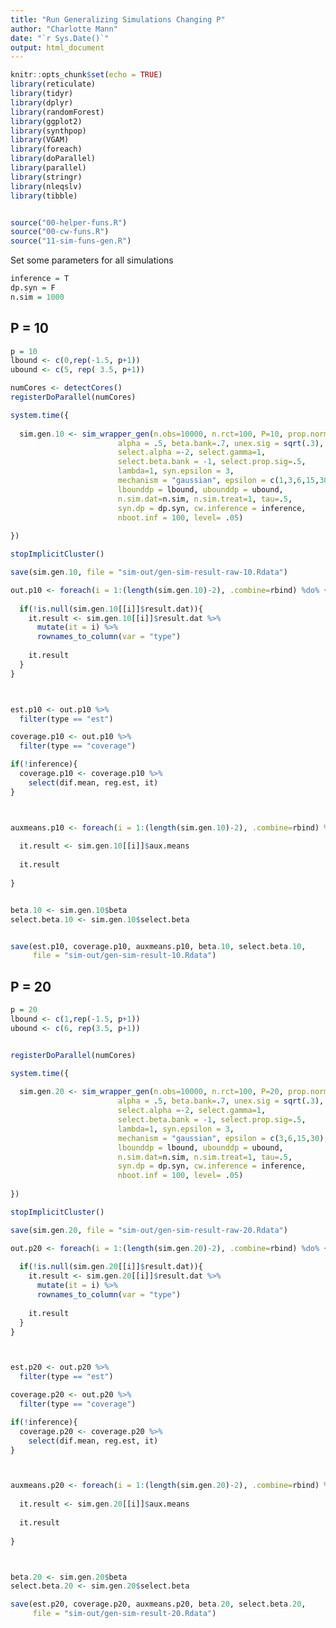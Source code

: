 ```yaml
---
title: "Run Generalizing Simulations Changing P"
author: "Charlotte Mann"
date: "`r Sys.Date()`"
output: html_document
---
```


```r
knitr::opts_chunk$set(echo = TRUE)
library(reticulate)
library(tidyr)
library(dplyr)
library(randomForest)
library(ggplot2)
library(synthpop)
library(VGAM)
library(foreach)
library(doParallel)
library(parallel)
library(stringr)
library(nleqslv)
library(tibble)


source("00-helper-funs.R")
source("00-cw-funs.R")
source("11-sim-funs-gen.R")
```


Set some parameters for all simulations
```r
inference = T
dp.syn = F
n.sim = 1000
```

## P = 10

```r
p = 10
lbound <- c(0,rep(-1.5, p+1))
ubound <- c(5, rep( 3.5, p+1))

numCores <- detectCores()
registerDoParallel(numCores)

system.time({
  
  sim.gen.10 <- sim_wrapper_gen(n.obs=10000, n.rct=100, P=10, prop.norm=1, prop.sig=.6,
                        alpha = .5, beta.bank=.7, unex.sig = sqrt(.3),                   
                        select.alpha =-2, select.gamma=1,                    
                        select.beta.bank = -1, select.prop.sig=.5,
                        lambda=1, syn.epsilon = 3,                                        
                        mechanism = "gaussian", epsilon = c(1,3,6,15,30), delta = 10^-5, 
                        lbounddp = lbound, ubounddp = ubound,
                        n.sim.dat=n.sim, n.sim.treat=1, tau=.5,                    
                        syn.dp = dp.syn, cw.inference = inference,
                        nboot.inf = 100, level= .05)
  
})

stopImplicitCluster()

save(sim.gen.10, file = "sim-out/gen-sim-result-raw-10.Rdata")
```


```r
out.p10 <- foreach(i = 1:(length(sim.gen.10)-2), .combine=rbind) %do% {
  
  if(!is.null(sim.gen.10[[i]]$result.dat)){
    it.result <- sim.gen.10[[i]]$result.dat %>%
      mutate(it = i) %>%
      rownames_to_column(var = "type")
    
    it.result
  }
}



est.p10 <- out.p10 %>%
  filter(type == "est")

coverage.p10 <- out.p10 %>%
  filter(type == "coverage")

if(!inference){
  coverage.p10 <- coverage.p10 %>%
    select(dif.mean, reg.est, it)
}



auxmeans.p10 <- foreach(i = 1:(length(sim.gen.10)-2), .combine=rbind) %do% {
 
  it.result <- sim.gen.10[[i]]$aux.means
  
  it.result
  
}


beta.10 <- sim.gen.10$beta
select.beta.10 <- sim.gen.10$select.beta


save(est.p10, coverage.p10, auxmeans.p10, beta.10, select.beta.10,
     file = "sim-out/gen-sim-result-10.Rdata")
```

## P = 20

```r
p = 20
lbound <- c(1,rep(-1.5, p+1))
ubound <- c(6, rep(3.5, p+1))


registerDoParallel(numCores)

system.time({
  
  sim.gen.20 <- sim_wrapper_gen(n.obs=10000, n.rct=100, P=20, prop.norm=1, prop.sig=.6,
                        alpha = .5, beta.bank=.7, unex.sig = sqrt(.3),                   
                        select.alpha =-2, select.gamma=1,                    
                        select.beta.bank = -1, select.prop.sig=.5,
                        lambda=1, syn.epsilon = 3,                                        
                        mechanism = "gaussian", epsilon = c(3,6,15,30), delta = 10^-5, 
                        lbounddp = lbound, ubounddp = ubound,
                        n.sim.dat=n.sim, n.sim.treat=1, tau=.5,                    
                        syn.dp = dp.syn, cw.inference = inference,
                        nboot.inf = 100, level= .05)
  
})

stopImplicitCluster()

save(sim.gen.20, file = "sim-out/gen-sim-result-raw-20.Rdata")
```

```r
out.p20 <- foreach(i = 1:(length(sim.gen.20)-2), .combine=rbind) %do% {
  
  if(!is.null(sim.gen.20[[i]]$result.dat)){
    it.result <- sim.gen.20[[i]]$result.dat %>%
      mutate(it = i) %>%
      rownames_to_column(var = "type")
    
    it.result
  }
}



est.p20 <- out.p20 %>%
  filter(type == "est")

coverage.p20 <- out.p20 %>%
  filter(type == "coverage")

if(!inference){
  coverage.p20 <- coverage.p20 %>%
    select(dif.mean, reg.est, it)
}



auxmeans.p20 <- foreach(i = 1:(length(sim.gen.20)-2), .combine=rbind) %do% {
 
  it.result <- sim.gen.20[[i]]$aux.means
  
  it.result
  
}



beta.20 <- sim.gen.20$beta
select.beta.20 <- sim.gen.20$select.beta

save(est.p20, coverage.p20, auxmeans.p20, beta.20, select.beta.20,
     file = "sim-out/gen-sim-result-20.Rdata")
```
